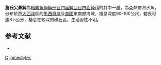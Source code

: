 {{Speciesbox
| taxon = Canthigaster jamestyleri
| status = NE
| status_system = IUCN3.1
| binomial_authority = [[Moura|Moura]] & [[Castro|Castro]], 2002
| synonyms = 
}}
'''詹氏尖鼻魨'''為[[輻鰭魚綱|輻鰭魚綱]][[魨形目|魨形目]][[四齒魨亞目|四齒魨亞目]][[四齒魨科|四齒魨科]]的其中一[[種|種]]，為亞熱帶海水魚，分布於西[[大西洋|大西洋]]區的[[墨西哥灣|墨西哥灣]]及[[美國|美國]]東南部海域，棲息深度90-100公尺，體長可達8.5公分，棲息在較深的礁石區，生活習性不明。

==参考文献==
*{{FishBase_species|genus=Canthigaster|species=jamestyleri|year=2014|month=3}}

{{taxonbar}}
[[Category:2002年描述的鱼类|C]]
[[Category:尖鼻魨屬|jamestyleri]]